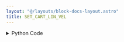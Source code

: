 ```yaml
---
layout: "@/layouts/block-docs-layout.astro"
title: SET_CART_LIN_VEL
---
```



<PythonDocsDisplay docstring={docstring} />

<details>
<summary>Python Code</summary>
```python
from flojoy import flojoy, TextBlob
from PYTHON.utils.mecademic_state.mecademic_state import query_for_handle


@flojoy(deps={"mecademicpy": "1.4.0"})
def SET_CART_LIN_VEL(ip_address: TextBlob, v: float) -> TextBlob:
    """
    The SET_CART_LIN_VEL node sets the robot arm's linear velocity in Cartesian coordinates.

    Inputs
    ------
    ip_address: TextBlob
        The IP address of the robot arm.

    Parameters
    ------
    v : float
        The velocity to be set.

    Returns
    -------
    ip_address
        The IP address of the robot arm.
    """

    robot = query_for_handle(ip_address)
    robot.SetCartLinVel(v)
    return ip_address

```
[Find this Flojoy Block on GitHub](https://github.com/flojoy-ai/blocks/blob/main/blocks/IO/ROBOTICS/ARMS/MECADEMIC/SET_CART_LIN_VEL/SET_CART_LIN_VEL.py)
</details>

## Example

<AppDisplay app={app} blockName="SET_CART_LIN_VEL" client:visible />
